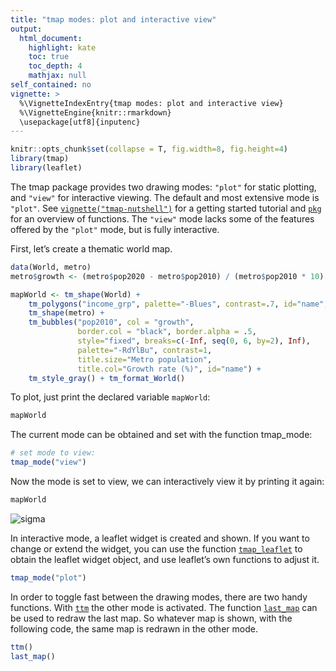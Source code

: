 ```yaml
---
title: "tmap modes: plot and interactive view"
output: 
  html_document:
    highlight: kate
    toc: true
    toc_depth: 4
    mathjax: null
self_contained: no
vignette: >
  %\VignetteIndexEntry{tmap modes: plot and interactive view}
  %\VignetteEngine{knitr::rmarkdown}
  \usepackage[utf8]{inputenc}
---
```


```r
knitr::opts_chunk$set(collapse = T, fig.width=8, fig.height=4)
library(tmap)
library(leaflet)
```


The tmap package provides two drawing modes: `"plot"` for static plotting, and `"view"` for interactive viewing. The default and most extensive mode is `"plot"`. See [`vignette("tmap-nutshell")`](../doc/tmap-nutshell.html) for a getting started tutorial and [`pkg`](../html/pkg.html) for an overview of functions. The `"view"` mode lacks some of the features offered by the `"plot"` mode, but is fully interactive.

First, let's create a thematic world map.

```r
data(World, metro)
metro$growth <- (metro$pop2020 - metro$pop2010) / (metro$pop2010 * 10) * 100

mapWorld <- tm_shape(World) +
	tm_polygons("income_grp", palette="-Blues", contrast=.7, id="name", title="Income group") +
	tm_shape(metro) +
	tm_bubbles("pop2010", col = "growth", 
			   border.col = "black", border.alpha = .5, 
			   style="fixed", breaks=c(-Inf, seq(0, 6, by=2), Inf),
			   palette="-RdYlBu", contrast=1, 
			   title.size="Metro population", 
			   title.col="Growth rate (%)", id="name") + 
	tm_style_gray() + tm_format_World()
```

To plot, just print the declared variable `mapWorld`:

```r
mapWorld
```

The current mode can be obtained and set with the function tmap_mode:

```r
# set mode to view:
tmap_mode("view")
```

Now the mode is set to view, we can interactively view it by printing it again:

```r
mapWorld
```

<img src="images/view_mode.png" alt="sigma" data-toggle="tooltip" data-placement="right" title="" data-original-title="Note this is just a screenshot of the visualization so it's not interactive. You can play with the interactive version by running the code above." onload="$(this).tooltip()">


In interactive mode, a leaflet widget is created and shown. If you want to change or extend the widget, you can use the function [`tmap_leaflet`](../html/tmap_leaflet.html) to obtain the leaflet widget object, and use leaflet's own functions to adjust it.

```r
tmap_mode("plot")
```


In order to toggle fast between the drawing  modes, there are two handy functions. With [`ttm`](../html/ttm.html) the other mode is activated. The function [`last_map`](../html/last_map.html) can be used to redraw the last map. So whatever map is shown, with the following code, the same map is redrawn in the other mode.

```r
ttm()
last_map()
```
